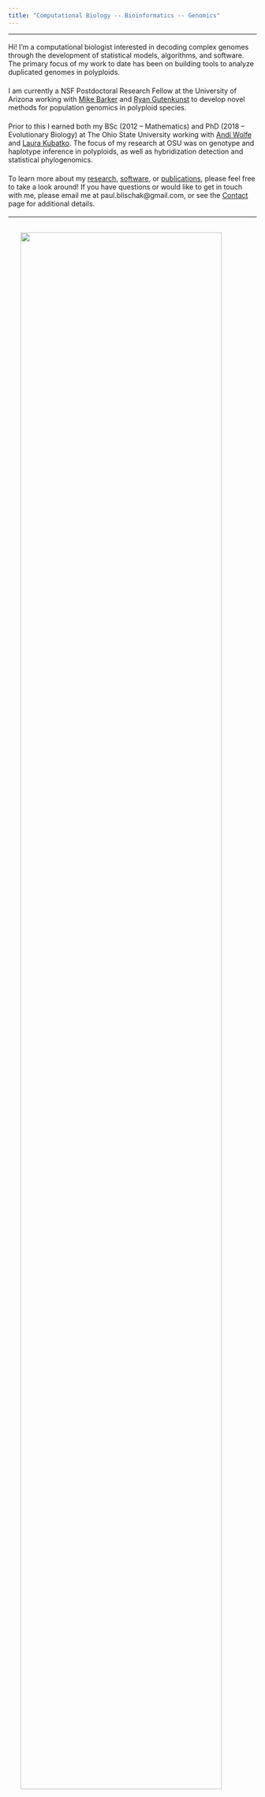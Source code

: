 ```yaml
---
title: "Computational Biology -- Bioinformatics -- Genomics"
---
```

<style>
.center {
  display: block;
  padding-top: 1em;
  padding-bottom: 1em;
  margin-left: auto;
  margin-right: auto;
  width: 90%;
}

p {
  padding-top: 0.25em;
  padding-bottom: 0.25em;
}
</style>

----

Hi! I'm a computational biologist interested in decoding complex genomes through
the development of statistical models, algorithms, and software.
The primary focus of my work to date has been
on building tools to analyze duplicated genomes in polyploids.

I am currently a NSF Postdoctoral Research
Fellow at the University of Arizona working with 
<a href="https://www.barkerlab.net/" target="_blank">Mike Barker</a> 
and <a href="http://gutengroup.mcb.arizona.edu/" target="_blank">Ryan Gutenkunst</a>
to develop novel methods for population genomics in polyploid species.

Prior to this I earned both my BSc (2012 -- Mathematics) and PhD (2018 -- Evolutionary Biology) at
The Ohio State University working with 
<a href="https://wolfelab.wordpress.com/" target="_blank">Andi Wolfe</a> and 
<a href="https://www.asc.ohio-state.edu/kubatko.2/" target="_blank">Laura Kubatko</a>. 
The focus of my research at OSU was on genotype and haplotype inference in polyploids, as
well as hybridization detection and statistical phylogenomics.

To learn more about my <a href="https://pblischak.github.io/research.html">research</a>, 
<a href="https://pblischak.github.io/software.html">software</a>, 
or <a href="https://pblischak.github.io/publications.html">publications</a>, please feel free to take
a look around! If you have questions or would like to get in touch with me, please email
me at paul.blischak@gmail.com, or see the 
<a href="https://pblischak.github.io/contact.html">Contact</a> page for additional details.

----

<img src="main-photo.jpg" class="center">

